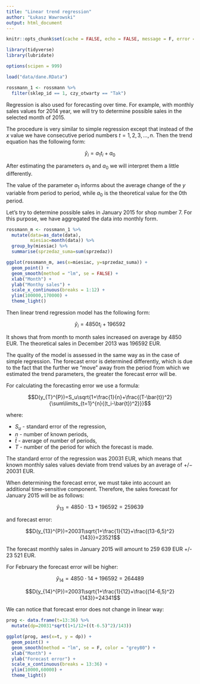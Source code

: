 ```yaml
---
title: "Linear trend regression"
author: "Łukasz Wawrowski"
output: html_document
---
```


```r
knitr::opts_chunk$set(cache = FALSE, echo = FALSE, message = F, error = F)
```


```r
library(tidyverse)
library(lubridate)

options(scipen = 999)

load("data/dane.RData")

rossmann_1 <- rossmann %>% 
  filter(sklep_id == 1, czy_otwarty == "Tak")
```

Regression is also used for forecasting over time. For example, with monthly sales values for 2014 year, we will try to determine possible sales in the selected month of 2015. 

The procedure is very similar to simple regression except that instead of the $x$ value we have consecutive period numbers $t=1,2,3,..., n$. Then the trend equation has the following form:

$$\hat{y}_{i}=a_{1}t_{i}+a_{0}$$

After estimating the parameters $a_1$ and $a_0$ we will interpret them a little differently. 

The value of the parameter $a_1$ informs about the average change of the $y$ variable from period to period, while $a_0$ is the theoretical value for the 0th period.

Let's try to determine possible sales in January 2015 for shop number 7. For this purpose, we have aggregated the data into monthly form. 

```r
rossmann_m <- rossmann_1 %>% 
  mutate(data=as_date(data),
         miesiac=month(data)) %>% 
  group_by(miesiac) %>% 
  summarise(sprzedaz_suma=sum(sprzedaz))

ggplot(rossmann_m, aes(x=miesiac, y=sprzedaz_suma)) +
  geom_point() +
  geom_smooth(method = "lm", se = FALSE) +
  xlab("Month") + 
  ylab("Monthy sales") +
  scale_x_continuous(breaks = 1:12) +
  ylim(100000,170000) +
  theme_light()
```

Then linear trend regression model has the following form:

$$\hat{y}_{i}=4850t_{i}+196592$$

It shows that from month to month sales increased on average by 4850 EUR. The theoretical sales in December 2013 was 196592 EUR. 

The quality of the model is assessed in the same way as in the case of simple regression. The forecast error is determined differently, which is due to the fact that the further we "move" away from the period from which we estimated the trend parameters, the greater the forecast error will be.

For calculating the forecasting error we use a formula:

$$D(y_{T}^{P})=S_u\sqrt{1+\frac{1}{n}+\frac{(T-\bar{t})^2}{\sum\limits_{t=1}^{n}{(t_i-\bar{t})^2}}}$$

where:

- $S_u$ - standard error of the regression,
- $n$ - number of known periods,
- $\bar{t}$ - average of number of periods,
- $T$ - number of the period for which the forecast is made.

The standard error of the regression was 20031 EUR, which means that known monthly sales values deviate from trend values by an average of $+/-$ 20031 EUR. 

When determining the forecast error, we must take into account an additional time-sensitive component. Therefore, the sales forecast for January 2015 will be as follows:

$$\hat{y}_{13}=4850\cdot13+196592=259639$$

and forecast error:

$$D(y_{13}^{P})=20031\sqrt{1+\frac{1}{12}+\frac{(13-6,5)^2}{143}}=23521$$

The forecast monthly sales in January 2015 will amount to 259 639 EUR +/- 23 521 EUR.

For February the forecast error will be higher:

$$\hat{y}_{14}=4850\cdot14+196592=264489$$


$$D(y_{14}^{P})=20031\sqrt{1+\frac{1}{12}+\frac{(14-6,5)^2}{143}}=24341$$

We can notice that forecast error does not change in linear way: 

```r
prog <- data.frame(t=13:36) %>% 
  mutate(dp=20031*sqrt(1+1/12+((t-6.5)^2)/143))

ggplot(prog, aes(x=t, y = dp)) + 
  geom_point() +
  geom_smooth(method = "lm", se = F, color = "grey80") +
  xlab("Month") + 
  ylab("Forecast error") +
  scale_x_continuous(breaks = 13:36) +
  ylim(10000,60000) +
  theme_light()
```


